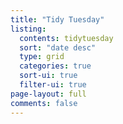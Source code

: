 ```yaml
---
title: "Tidy Tuesday"
listing:
  contents: tidytuesday
  sort: "date desc"
  type: grid
  categories: true
  sort-ui: true
  filter-ui: true
page-layout: full
comments: false
---
```

